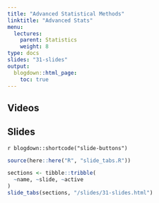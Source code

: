 ```yaml
---
title: "Advanced Statistical Methods"
linktitle: "Advanced Stats"
menu:
  lectures:
    parent: Statistics
    weight: 8
type: docs
slides: "31-slides"
output:
  blogdown::html_page:
    toc: true
---
```


## Videos


## Slides

`r blogdown::shortcode("slide-buttons")`

```r

source(here::here("R", "slide_tabs.R"))

sections <- tibble::tribble(
  ~name, ~slide, ~active
)
slide_tabs(sections, "/slides/31-slides.html")
```